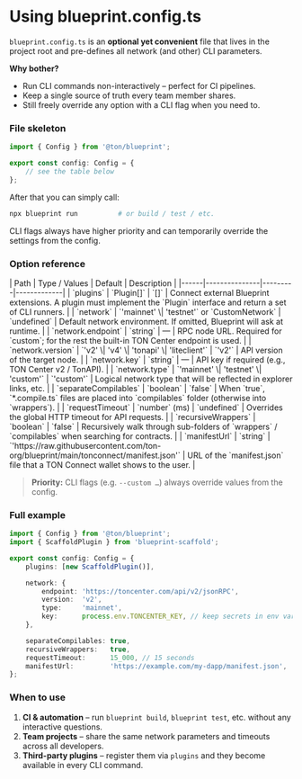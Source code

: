 # Using blueprint.config.ts

`blueprint.config.ts` is an **optional yet convenient** file that lives in the project root and pre-defines all network (and other) CLI parameters.

**Why bother?**

- Run CLI commands non-interactively – perfect for CI pipelines.
- Keep a single source of truth every team member shares.
- Still freely override any option with a CLI flag when you need to.

### File skeleton

```ts
import { Config } from '@ton/blueprint';

export const config: Config = {
    // see the table below
};
```

After that you can simply call:

```bash
npx blueprint run          # or build / test / etc.
```

CLI flags always have higher priority and can temporarily override the settings from the config.

### Option reference

<div className="doc-table blueprint-options">
| Path | Type / Values | Default | Description |
|------|---------------|---------|-------------|
| `plugins` | `Plugin[]` | `[]` | Connect external Blueprint extensions. A plugin must implement the `Plugin` interface and return a set of CLI runners. |
| `network` | `'mainnet' \| 'testnet'` or `CustomNetwork` | `undefined` | Default network environment. If omitted, Blueprint will ask at runtime. |
| `network.endpoint` | `string` | — | RPC node URL. Required for `custom`; for the rest the built-in TON Center endpoint is used. |
| `network.version` | `'v2' \| 'v4' \| 'tonapi' \| 'liteclient'` | `'v2'` | API version of the target node. |
| `network.key` | `string` | — | API key if required (e.g., TON Center v2 / TonAPI). |
| `network.type` | `'mainnet' \| 'testnet' \| 'custom'` | `'custom'` | Logical network type that will be reflected in explorer links, etc. |
| `separateCompilables` | `boolean` | `false` | When `true`, `*.compile.ts` files are placed into `compilables` folder (otherwise into `wrappers`). |
| `requestTimeout` | `number` (ms) | `undefined` | Overrides the global HTTP timeout for API requests. |
| `recursiveWrappers` | `boolean` | `false` | Recursively walk through sub-folders of `wrappers` / `compilables` when searching for contracts. |
| `manifestUrl` | `string` | `'https://raw.githubusercontent.com/ton-org/blueprint/main/tonconnect/manifest.json'` | URL of the `manifest.json` file that a TON Connect wallet shows to the user. |
</div>

> **Priority:** CLI flags (e.g. `--custom …`) always override values from the config.

### Full example

```ts
import { Config } from '@ton/blueprint';
import { ScaffoldPlugin } from 'blueprint-scaffold';

export const config: Config = {
    plugins: [new ScaffoldPlugin()],

    network: {
        endpoint: 'https://toncenter.com/api/v2/jsonRPC',
        version:  'v2',
        type:     'mainnet',
        key:      process.env.TONCENTER_KEY, // keep secrets in env vars
    },

    separateCompilables: true,
    recursiveWrappers:   true,
    requestTimeout:      15_000, // 15 seconds
    manifestUrl:         'https://example.com/my-dapp/manifest.json',
};
```

### When to use

1. **CI & automation** – run `blueprint build`, `blueprint test`, etc. without any interactive questions.  
2. **Team projects** – share the same network parameters and timeouts across all developers.  
3. **Third-party plugins** – register them via `plugins` and they become available in every CLI command.
